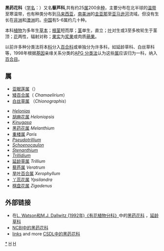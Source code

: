 {{Automatic taxobox
| taxon = Melanthiaceae
| authority = [[Batsch|Batsch]] ex [[Borkh.|Borkh.]]
| image = Paris quadrifolia in seed.jpg
| image_caption = [[四叶重楼|四叶重楼]] ''Paris quadrifolia''
| subdivision_ranks = [[属|属]]
| subdivision = 参见正文
}}
'''黑药花科'''（[[学名|学名]]：{{lang|la|'''Melanthiaceae'''}}）又名'''藜芦科''',共有约25[[属|属]]200余[[种|种]]，主要分布在北半球的[[温带|温带]]至寒温带，也有种类分布到[[马来西亚|马来西亚]]，[[南美洲|南美洲]]的[[圭亚那|圭亚那]]至[[亚马逊河|亚马逊河]]流域。但没有生长在[[非洲|非洲]]和[[澳洲|澳洲]]的。[[中国|中国]]有5-6属约几十种。

本科[[植物|植物]]为多年生[[草本|草本]]；[[根茎|根茎]]短而厚；[[茎|茎]]单生，直立；[[叶|叶]]对生或3至多枚轮生于茎顶；[[花|花]]两性，辐射对称；[[果实|果实]]为[[浆果|浆果]]或肉质[[蒴果|蒴果]]。

以前许多种分类法将本[[科|科]]分入[[百合科|百合科]]或单独分为许多科，如延龄草科、白丝草科等，1998年根据[[基因|基因]]亲缘关系分类的[[APG_分类法|APG 分类法]]认为这些[[属|属]]应该归为一科，纳入[[百合目|百合目]]。

== 属 ==
* [[亚眠莲属|亚眠莲属]]（''{{lang|la|Amianthium}}''）
* [[矮百合属|矮百合属]]（ ''Chamaelirium''）
* [[白丝草属|白丝草属]] （''Chionographis''）

* ''[[Helonias|Helonias]]''
* [[胡麻花属|胡麻花属]] ''Heloniopsis''
* ''[[Kinugasa|Kinugasa]]''
* [[黑药花属|黑药花属]] ''Melanthium''
* [[重楼属|重楼属]] ''Paris''
* ''[[Pseudotrillium|Pseudotrillium]]''
* ''[[Schoenocaulon|Schoenocaulon]]''
* ''[[Stenanthium|Stenanthium]]''
* ''[[Trillidium|Trillidium]]''
* [[延龄草属|延龄草属]] ''Trillium''
* [[藜芦属|藜芦属]] ''Veratrum''
* [[旱叶百合属|旱叶百合属]] ''Xerophyllum''
* [[丫蕊花属|丫蕊花属]] ''Ypsilandra''
* [[棋盘花属|棋盘花属]] ''Zigadenus''

== 外部链接 ==
{{commonscat|Melanthiaceae}}
* 在[http://delta-intkey.com/angio/ L. Watson和M.J. Dallwitz (1992年)《有花植物分科》]{{Wayback|url=http://delta-intkey.com/angio/ |date=20070103200438 }}中的[http://delta-intkey.com/angio/www/melanthi.htm 黑药花科] {{Wayback|url=http://delta-intkey.com/angio/www/melanthi.htm |date=20200426090312 }}，[http://delta-intkey.com/angio/www/trilliac.htm 延龄草科]{{Wayback|url=http://delta-intkey.com/angio/www/trilliac.htm |date=20070103200438 }} 
* [http://www.ncbi.nlm.nih.gov/Taxonomy/Browser/wwwtax.cgi?mode=Tree&id=50362&lvl=3&lin=f&keep=1&srchmode=1&unlock NCBI中的黑药花科] {{Wayback|url=http://www.ncbi.nlm.nih.gov/Taxonomy/Browser/wwwtax.cgi?mode=Tree&id=50362&lvl=3&lin=f&keep=1&srchmode=1&unlock |date=20200511054915 }}
* [http://www.csdl.tamu.edu/FLORA/cgi/gateway_family?fam=Melanthiaceae links] {{Wayback|url=http://www.csdl.tamu.edu/FLORA/cgi/gateway_family?fam=Melanthiaceae |date=20081012204034 }} and more [http://www.csdl.tamu.edu/FLORA/cgi/gateway_family?fam=Trilliaceae CSDL中的黑药花科] {{Wayback|url=http://www.csdl.tamu.edu/FLORA/cgi/gateway_family?fam=Trilliaceae |date=20070624030853 }}
{{taxonbar}}
[[Category:黑药花科|*]]
[[Category:植物科名|H]]
[[Category:百合目|H]]